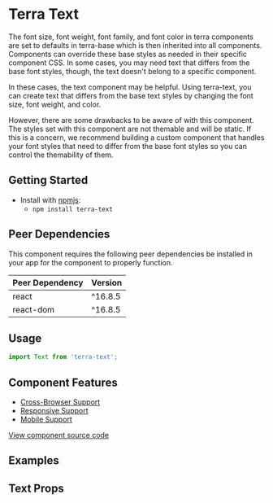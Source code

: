 


<Badge />

# Terra Text

The font size, font weight, font family, and font color in terra components are set to defaults in terra-base which is then inherited into all components. Components can override these base styles as needed in their specific component CSS. In some cases, you may need text that differs from the base font styles, though, the text doesn't belong to a specific component.

In these cases, the text component may be helpful. Using terra-text, you can create text that differs from the base text styles by changing the font size, font weight, and color.

However, there are some drawbacks to be aware of with this component. The styles set with this component are not themable and will be static. If this is a concern, we recommend building a custom component that handles your font styles that need to differ from the base font styles so you can control the themability of them.

## Getting Started

- Install with [npmjs](https://www.npmjs.com):
  - `npm install terra-text`

<!-- AUTO-GENERATED-CONTENT:START Peer Dependencies -->
## Peer Dependencies

This component requires the following peer dependencies be installed in your app for the component to properly function.

| Peer Dependency | Version |
|-|-|
| react | ^16.8.5 |
| react-dom | ^16.8.5 |

<!-- AUTO-GENERATED-CONTENT:END -->

## Usage

```jsx
import Text from 'terra-text';
```

## Component Features
* [Cross-Browser Support](https://engineering.cerner.com/terra-ui/contributing/terra-ui/component-standards#cross-browser-support)
* [Responsive Support](https://engineering.cerner.com/terra-ui/contributing/terra-ui/component-standards#responsive-support)
* [Mobile Support](https://engineering.cerner.com/terra-ui/contributing/terra-ui/component-standards#mobile-support)

[View component source code](https://github.com/cerner/terra-core/tree/master/packages/terra-text)

## Examples
<TextDisplays title="Displays" />
<TextFontSizes title="Font Sizes" />
<TextColors title="Colors" />
<TextWeights title="Weight" />
<TextVisuallyHidden title="Visually Hidden" />
<TextVariations title="Variations" />
<TextWordWrapped title="Word Wrapped" />

## Text Props
<TextPropsTable />


